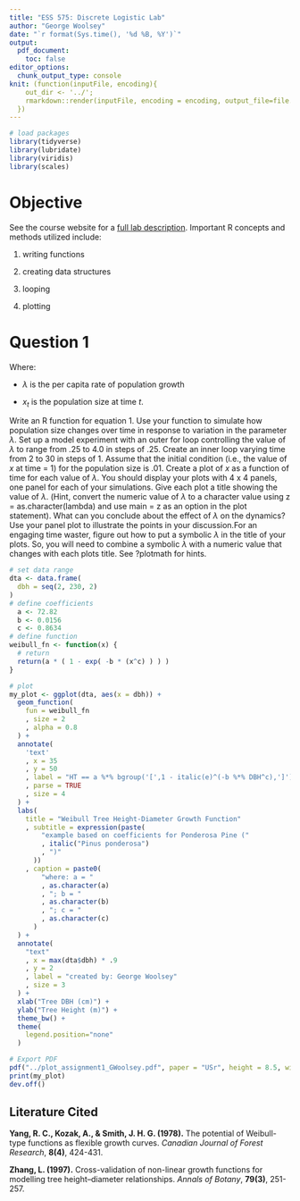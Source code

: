 ```yaml
---
title: "ESS 575: Discrete Logistic Lab"
author: "George Woolsey"
date: "`r format(Sys.time(), '%d %B, %Y')`"
output: 
  pdf_document:
    toc: false
editor_options: 
  chunk_output_type: console
knit: (function(inputFile, encoding){ 
    out_dir <- '../';
    rmarkdown::render(inputFile, encoding = encoding, output_file=file.path(dirname(inputFile), out_dir, 'DisrceteLogisticLab_GWoolsey.pdf')) 
  })
---
```


```r
# load packages
library(tidyverse)
library(lubridate)
library(viridis)
library(scales)
```

# Objective

See the course website for a [full lab description](https://nthobbs50.github.io/ESS575/content/labs/DiscreteLogisticR.html). Important R concepts and methods utilized include:

1. writing functions

2. creating data structures

3. looping

4. plotting


# Question 1

\begin{equation}
\tag{1}
x_{t+1} = \lambda x_{t} (1-x_{t})
\end{equation}

Where: 

* $\lambda$ is the per capita rate of population growth 

* $x_{t}$ is the population size at time $t$.

Write an R function for equation 1. Use your function to simulate how population size changes over time in response to variation in the parameter $\lambda$. Set up a model experiment with an outer for loop controlling the value of $\lambda$ to range from .25 to 4.0 in steps of .25. Create an inner loop varying time from 2 to 30 in steps of 1. Assume that the initial condition (i.e., the value of $x$ at time = 1) for the population size is .01. Create a plot of $x$ as a function of time for each value of $\lambda$. You should display your plots with 4 x 4 panels, one panel for each of your simulations. Give each plot a title showing the value of $\lambda$. (Hint, convert the numeric value of $\lambda$ to a character value using z = as.character(lambda) and use main = z as an option in the plot statement). What can you conclude about the effect of $\lambda$ on the dynamics? Use your panel plot to illustrate the points in your discussion.For an engaging time waster, figure out how to put a symbolic $\lambda$ in the title of your plots. So, you will need to combine a symbolic $\lambda$ with a numeric value that changes with each plots title. See ?plotmath for hints.

```r
# set data range
dta <- data.frame(
  dbh = seq(2, 230, 2)
)
# define coefficients
  a <- 72.82
  b <- 0.0156
  c <- 0.8634
# define function
weibull_fn <- function(x) {
  # return
  return(a * ( 1 - exp( -b * (x^c) ) ) )
}

# plot
my_plot <- ggplot(dta, aes(x = dbh)) + 
  geom_function(
    fun = weibull_fn
    , size = 2
    , alpha = 0.8
  ) +
  annotate(
    'text'
    , x = 35
    , y = 50
    , label = "HT == a %*% bgroup('[',1 - italic(e)^(-b %*% DBH^c),']') "
    , parse = TRUE
    , size = 4
  ) +
  labs(
    title = "Weibull Tree Height-Diameter Growth Function"
    , subtitle = expression(paste(
        "example based on coefficients for Ponderosa Pine ("
        , italic("Pinus ponderosa")
        , ")"
      ))
    , caption = paste0(
        "where: a = "
        , as.character(a)
        , "; b = "
        , as.character(b)
        , "; c = "
        , as.character(c)
      )
  ) +
  annotate(
    "text"
    , x = max(dta$dbh) * .9
    , y = 2
    , label = "created by: George Woolsey"
    , size = 3
  ) +
  xlab("Tree DBH (cm)") +
  ylab("Tree Height (m)") +
  theme_bw() +
  theme(
    legend.position="none"
  ) 
```

```r
# Export PDF
pdf("../plot_assignment1_GWoolsey.pdf", paper = "USr", height = 8.5, width = 11)
print(my_plot)
dev.off()  

```


\newpage

## Literature Cited

**Yang, R. C., Kozak, A., & Smith, J. H. G. (1978).** The potential of Weibull-type functions as flexible growth curves. *Canadian Journal of Forest Research*, **8(4)**, 424-431.


**Zhang, L. (1997).** Cross-validation of non-linear growth functions for modelling tree height–diameter relationships. *Annals of Botany*, **79(3)**, 251-257.

